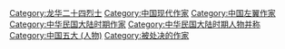 {{Catmore}}

[[Category:龙华二十四烈士|Category:龙华二十四烈士]]
[[Category:中国现代作家|Category:中国现代作家]]
[[Category:中国左翼作家|Category:中国左翼作家]]
[[Category:中华民国大陆时期作家|Category:中华民国大陆时期作家]]
[[Category:中华民国大陆时期人物并称|Category:中华民国大陆时期人物并称]]
[[Category:中国五大_(人物)|Category:中国五大 (人物)]]
[[Category:被处决的作家|Category:被处决的作家]]